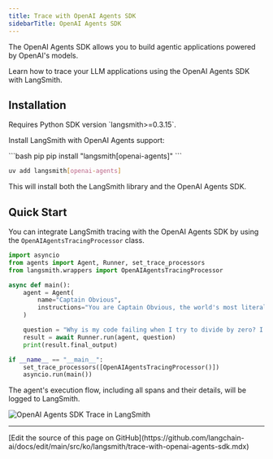 ```yaml
---
title: Trace with OpenAI Agents SDK
sidebarTitle: OpenAI Agents SDK
---
```


The OpenAI Agents SDK allows you to build agentic applications powered by OpenAI's models.

Learn how to trace your LLM applications using the OpenAI Agents SDK with LangSmith.

## Installation

<Info>
Requires Python SDK version `langsmith>=0.3.15`.
</Info>

Install LangSmith with OpenAI Agents support:

<CodeGroup>
```bash pip
pip install "langsmith[openai-agents]"
```

```bash uv
uv add langsmith[openai-agents]
```
</CodeGroup>

This will install both the LangSmith library and the OpenAI Agents SDK.

## Quick Start

You can integrate LangSmith tracing with the OpenAI Agents SDK by using the `OpenAIAgentsTracingProcessor` class.

```python
import asyncio
from agents import Agent, Runner, set_trace_processors
from langsmith.wrappers import OpenAIAgentsTracingProcessor

async def main():
    agent = Agent(
        name="Captain Obvious",
        instructions="You are Captain Obvious, the world's most literal technical support agent.",
    )

    question = "Why is my code failing when I try to divide by zero? I keep getting this error message."
    result = await Runner.run(agent, question)
    print(result.final_output)

if __name__ == "__main__":
    set_trace_processors([OpenAIAgentsTracingProcessor()])
    asyncio.run(main())
```

The agent's execution flow, including all spans and their details, will be logged to LangSmith.

![OpenAI Agents SDK Trace in LangSmith](/langsmith/images/agent-trace.png)

---

<Callout icon="pen-to-square" iconType="regular">
  [Edit the source of this page on GitHub](https://github.com/langchain-ai/docs/edit/main/src/ko/langsmith/trace-with-openai-agents-sdk.mdx)
</Callout>
